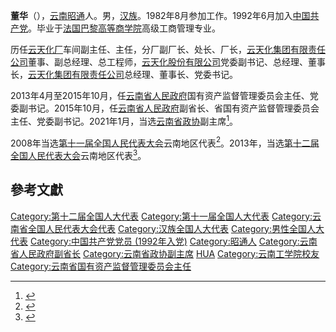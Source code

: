 '''董华'''（{{bd|1961年|1月||catIdx=Dong董}}），[[云南|云南]][[昭通|昭通]]人。男，[[汉族|汉族]]。1982年8月参加工作。1992年6月加入[[中国共产党|中国共产党]]。毕业于[[法国巴黎高等商学院|法国巴黎高等商学院]]高级工商管理专业。

历任[[云天化厂|云天化厂]]车间副主任、主任，分厂副厂长、处长、厂长，[[云天化集团有限责任公司|云天化集团有限责任公司]]董事、副总经理、总工程师，[[云天化股份有限公司|云天化股份有限公司]]党委副书记、总经理、董事长，[[云天化集团有限责任公司|云天化集团有限责任公司]]总经理、董事长、党委书记。

2013年4月至2015年10月，任[[云南省人民政府|云南省人民政府]]国有资产监督管理委员会主任、党委副书记。2015年10月，任[[云南省人民政府|云南省人民政府]]副省长、省国有资产监督管理委员会主任、党委副书记。2021年1月，当选[[中国人民政治协商会议云南省委员会|云南省政协]]副主席<ref>{{cite news|title=董华、童志云当选云南省政协副主席|url=http://district.ce.cn/newarea/sddy/202101/29/t20210129_36272090.shtml|publisher=中国经济网|date=2021-01-29|accessdate=2021-01-29}}</ref>。

2008年当选[[第十一届全国人民代表大会|第十一届全国人民代表大会]]云南地区代表<ref>{{cite news|title=全国人大代表信息-董华|url= http://210.82.31.1:8084/delegate/viewDelegate.action?dbid=112419|accessdate=2013-04-05|newspaper=全国人大网|archive-url=https://web.archive.org/web/20140523230731/http://www.npc.gov.cn/delegate/viewDelegate.action?dbid=112419|archive-date=2014-05-23|dead-url=yes}}</ref>。2013年，当选[[第十二届全国人民代表大会|第十二届全国人民代表大会]]云南地区代表<ref>{{cite news|title=全国人大代表信息-董华|url= http://210.82.31.1:8084/delegate/viewDelegate.action?dbid=122407|accessdate=2013-04-05|newspaper=全国人大网|archive-url=https://web.archive.org/web/20140523230559/http://www.npc.gov.cn/delegate/viewDelegate.action?dbid=122407|archive-date=2014-05-23|dead-url=yes}}</ref>。

==參考文獻==
{{reflist}}
{{中国政治人物小作品}}
{{云南省领导人}}
{{云南政治|政府}}
{{DEFAULTSORT:Dong董}}
[[Category:第十二届全国人大代表|Category:第十二届全国人大代表]]
[[Category:第十一届全国人大代表|Category:第十一届全国人大代表]]
[[Category:云南省全国人民代表大会代表|Category:云南省全国人民代表大会代表]]
[[Category:汉族全国人大代表|Category:汉族全国人大代表]]
[[Category:男性全国人大代表|Category:男性全国人大代表]]
[[Category:中国共产党党员_(1992年入党)|Category:中国共产党党员 (1992年入党)]]
[[Category:昭通人|Category:昭通人]]
[[Category:云南省人民政府副省长|Category:云南省人民政府副省长]]
[[Category:云南省政协副主席|Category:云南省政协副主席]]
[[Category:董姓|HUA]]
[[Category:云南工学院校友|Category:云南工学院校友]]
[[Category:云南省国有资产监督管理委员会主任|Category:云南省国有资产监督管理委员会主任]]
